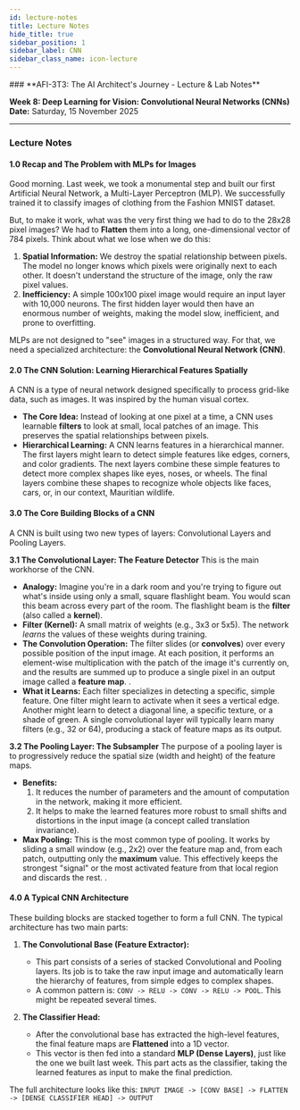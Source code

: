 ```yaml
---
id: lecture-notes 
title: Lecture Notes
hide_title: true
sidebar_position: 1
sidebar_label: CNN
sidebar_class_name: icon-lecture
---
```


<ModuleBanner />
### **AFI-3T3: The AI Architect's Journey - Lecture & Lab Notes**

**Week 8: Deep Learning for Vision: Convolutional Neural Networks (CNNs)**
**Date:** Saturday, 15 November 2025

-----

### **Lecture Notes**

#### **1.0 Recap and The Problem with MLPs for Images**

Good morning. Last week, we took a monumental step and built our first Artificial Neural Network, a Multi-Layer Perceptron (MLP). We successfully trained it to classify images of clothing from the Fashion MNIST dataset.

But, to make it work, what was the very first thing we had to do to the 28x28 pixel images? We had to **Flatten** them into a long, one-dimensional vector of 784 pixels. Think about what we lose when we do this:

1.  **Spatial Information:** We destroy the spatial relationship between pixels. The model no longer knows which pixels were originally next to each other. It doesn't understand the structure of the image, only the raw pixel values.
2.  **Inefficiency:** A simple 100x100 pixel image would require an input layer with 10,000 neurons. The first hidden layer would then have an enormous number of weights, making the model slow, inefficient, and prone to overfitting.

MLPs are not designed to "see" images in a structured way. For that, we need a specialized architecture: the **Convolutional Neural Network (CNN)**.

#### **2.0 The CNN Solution: Learning Hierarchical Features Spatially**

A CNN is a type of neural network designed specifically to process grid-like data, such as images. It was inspired by the human visual cortex.

* **The Core Idea:** Instead of looking at one pixel at a time, a CNN uses learnable **filters** to look at small, local patches of an image. This preserves the spatial relationships between pixels.
* **Hierarchical Learning:** A CNN learns features in a hierarchical manner. The first layers might learn to detect simple features like edges, corners, and color gradients. The next layers combine these simple features to detect more complex shapes like eyes, noses, or wheels. The final layers combine these shapes to recognize whole objects like faces, cars, or, in our context, Mauritian wildlife.

#### **3.0 The Core Building Blocks of a CNN**

A CNN is built using two new types of layers: Convolutional Layers and Pooling Layers.

**3.1 The Convolutional Layer: The Feature Detector**
This is the main workhorse of the CNN.

* **Analogy:** Imagine you're in a dark room and you're trying to figure out what's inside using only a small, square flashlight beam. You would scan this beam across every part of the room. The flashlight beam is the **filter** (also called a **kernel**).
* **Filter (Kernel):** A small matrix of weights (e.g., 3x3 or 5x5). The network *learns* the values of these weights during training.
* **The Convolution Operation:** The filter slides (or **convolves**) over every possible position of the input image. At each position, it performs an element-wise multiplication with the patch of the image it's currently on, and the results are summed up to produce a single pixel in an output image called a **feature map**. .
* **What it Learns:** Each filter specializes in detecting a specific, simple feature. One filter might learn to activate when it sees a vertical edge. Another might learn to detect a diagonal line, a specific texture, or a shade of green. A single convolutional layer will typically learn many filters (e.g., 32 or 64), producing a stack of feature maps as its output.

**3.2 The Pooling Layer: The Subsampler**
The purpose of a pooling layer is to progressively reduce the spatial size (width and height) of the feature maps.

* **Benefits:**
    1.  It reduces the number of parameters and the amount of computation in the network, making it more efficient.
    2.  It helps to make the learned features more robust to small shifts and distortions in the input image (a concept called translation invariance).
* **Max Pooling:** This is the most common type of pooling. It works by sliding a small window (e.g., 2x2) over the feature map and, from each patch, outputting only the **maximum** value. This effectively keeps the strongest "signal" or the most activated feature from that local region and discards the rest. .

#### **4.0 A Typical CNN Architecture**

These building blocks are stacked together to form a full CNN. The typical architecture has two main parts:

1.  **The Convolutional Base (Feature Extractor):**

    * This part consists of a series of stacked Convolutional and Pooling layers. Its job is to take the raw input image and automatically learn the hierarchy of features, from simple edges to complex shapes.
    * A common pattern is: `CONV -> RELU -> CONV -> RELU -> POOL`. This might be repeated several times.

2.  **The Classifier Head:**

    * After the convolutional base has extracted the high-level features, the final feature maps are **Flattened** into a 1D vector.
    * This vector is then fed into a standard **MLP (Dense Layers)**, just like the one we built last week. This part acts as the classifier, taking the learned features as input to make the final prediction.

The full architecture looks like this:
`INPUT IMAGE -> [CONV BASE] -> FLATTEN -> [DENSE CLASSIFIER HEAD] -> OUTPUT`

